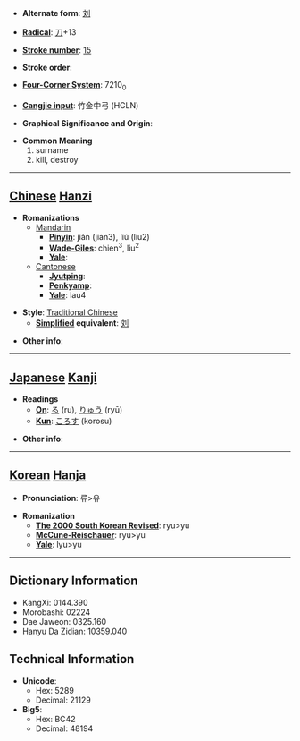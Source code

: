 * '''Alternate form''': [[刘]]

* '''[[Wiktionary:Chinese radical index| Radical]]''': [[Wiktionary:Chinese radical index 刀|刀]]+13

* '''[[Wiktionary:Chinese total strokes index|Stroke number]]''': [[Wiktionary:Chinese total strokes index 15|15]]

* '''Stroke order''': 

* '''[[Wiktionary:Chinese four corner index|Four-Corner System]]''': 7210<sub>0</sub>

* '''[[Wiktionary:Chinese Cangjie index|Cangjie input]]''': 竹金中弓 (HCLN)

* '''Graphical Significance and Origin''': 

* '''Common Meaning'''
*#surname
*# kill, destroy


----

== [[Chinese]] [[Hanzi]] ==

* '''Romanizations'''
** [[Mandarin]]
*** '''[[Pinyin]]''': jiǎn (jian3), liú (liu2)
*** '''[[Wade-Giles]]''': chien<sup>3</sup>, liu<sup>2</sup>
*** '''[[Yale]]''': 
**[[Cantonese]]
***'''[[Jyutping]]''':
***'''[[Penkyamp]]''': 
***'''[[Yale]]''': lau4

* '''Style''': [[Traditional Chinese]] 
** '''[[Simplified Chinese|Simplified]] equivalent''': [[刘]]

* '''Other info''': 

----

== [[Japanese]] [[Kanji]] ==

* '''Readings'''
** '''[[On]]''': [[る]] (ru), [[りゅう]] (ryū)
** '''[[Kun]]''': [[ころす]] (korosu)

* '''Other info''':  

----

== [[Korean]] [[Hanja]] ==

* '''Pronunciation''': 류>유

* '''Romanization'''
** '''[[The 2000 South Korean Revised Romanization|The 2000 South Korean Revised]]''': ryu>yu
** '''[[McCune-Reischauer]]''': ryu>yu
** '''[[Yale]]''': lyu>yu

----

== Dictionary Information ==

* KangXi: 0144.390
* Morobashi: 02224
* Dae Jaweon: 0325.160
* Hanyu Da Zidian: 10359.040

== Technical Information ==

* '''Unicode''':
** Hex: 5289
** Decimal: 21129
* '''Big5''':
** Hex: BC42
** Decimal: 48194